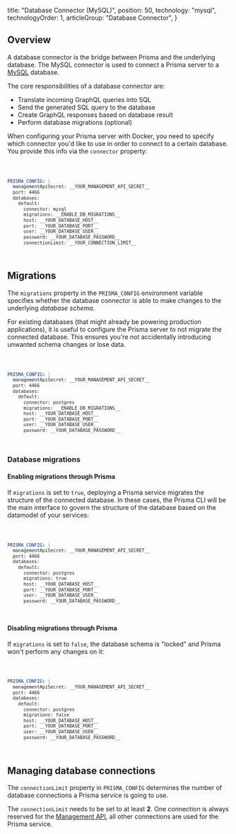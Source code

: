 
  title: "Database Connector (MySQL)",
  position: 50,
  technology: "mysql",
  technologyOrder: 1,
  articleGroup: "Database Connector",
}

## Overview

A database connector is the bridge between Prisma and the underlying database. The MySQL connector is used to connect a Prisma server to a [MySQL](https://www.mysql.com/) database.

The core responsibilities of a database connector are:

- Translate incoming GraphQL queries into SQL
- Send the generated SQL query to the database
- Create GraphQL responses based on database result
- Perform database migrations (optional)

When configuring your Prisma server with Docker, you need to specify which connector you'd like to use in order to connect to a certain database. You provide this info via the `connector` property:

<Code lines="6">

```yml
PRISMA_CONFIG: |
  managementApiSecret: __YOUR_MANAGEMENT_API_SECRET__
  port: 4466
  databases:
    default:
      connector: mysql
      migrations: __ENABLE_DB_MIGRATIONS__
      host: __YOUR_DATABASE_HOST__
      port: __YOUR_DATABASE_PORT__
      user: __YOUR_DATABASE_USER__
      password: __YOUR_DATABASE_PASSWORD__
      connectionLimit: __YOUR_CONNECTION_LIMIT__
```

</Code>

## Migrations

The `migrations` property in the `PRISMA_CONFIG` environment variable specifies whether the database connector is able to make changes to the underlying _database schema_.

For existing databases (that might already be powering production applications), it is useful to configure the Prisma server to not migrate the connected database. This ensures you're not accidentally introducing unwanted schema changes or lose data.

<Code lines="7">

```yml
PRISMA_CONFIG: |
  managementApiSecret: __YOUR_MANAGEMENT_API_SECRET__
  port: 4466
  databases:
    default:
      connector: postgres
      migrations: __ENABLE_DB_MIGRATIONS__
      host: __YOUR_DATABASE_HOST__
      port: __YOUR_DATABASE_PORT__
      user: __YOUR_DATABASE_USER__
      password: __YOUR_DATABASE_PASSWORD__
```

</Code>


### Database migrations

#### Enabling migrations through Prisma

If `migrations` is set to `true`, deploying a Prisma service migrates the structure of the connected database. In these cases, the Prisma CLI will be the main interface to govern the structure of the database based on the datamodel of your services:

<Code lines="7">

```yml
PRISMA_CONFIG: |
  managementApiSecret: __YOUR_MANAGEMENT_API_SECRET__
  port: 4466
  databases:
    default:
      connector: postgres
      migrations: true
      host: __YOUR_DATABASE_HOST__
      port: __YOUR_DATABASE_PORT__
      user: __YOUR_DATABASE_USER__
      password: __YOUR_DATABASE_PASSWORD__
```

</Code>

#### Disabling migrations through Prisma

If `migrations` is set to `false`, the database schema is "locked" and Prisma won't perform any changes on it:

<Code lines="7">

```yml
PRISMA_CONFIG: |
  managementApiSecret: __YOUR_MANAGEMENT_API_SECRET__
  port: 4466
  databases:
    default:
      connector: postgres
      migrations: false
      host: __YOUR_DATABASE_HOST__
      port: __YOUR_DATABASE_PORT__
      user: __YOUR_DATABASE_USER__
      password: __YOUR_DATABASE_PASSWORD__
```

</Code>

## Managing database connections

The `connectionLimit` property in `PRISMA_CONFIG` determines the number of database connections a Prisma service is going to use.

<Warning>

The `connectionLimit` needs to be set to at least **2**. One connection is always reserved for the [Management API](foe1), all other connections are used for the Prisma service.

</Warning>
